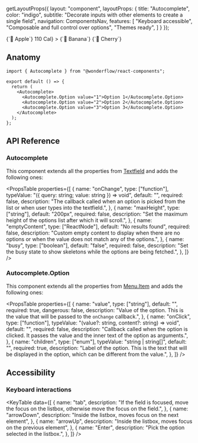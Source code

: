 
  getLayoutProps({
    layout: "component",
    layoutProps: {
      title: "Autocomplete",
      color: "indigo",
      subtitle: "Decorate inputs with other elements to create a single field",
      navigation: ComponentsNav,
      features: [
        "Keyboard accessible",
        "Composable and full control over options",
        "Themes ready",
      ]
    }
  });

<LiveArea>
  <Autocomplete icon="magnifying-glass">
    <Autocomplete.Option value="apple">
      {`🍎 Apple`}
    </Autocomplete.Option>
    <Autocomplete.Option
      value="banana"
      decoration={<Chip dimension="small" color="green">110 Cal</Chip>}
    >
      {`🍌 Banana`}
    </Autocomplete.Option>
    <Autocomplete.Option value="cherry">
      {`🍒 Cherry`}
    </Autocomplete.Option>
  </Autocomplete>
</LiveArea>

## Anatomy

```tsx lines="1,5-9"
import { Autocomplete } from "@wonderflow/react-components";

export default () => {
  return (
    <Autocomplete>
      <Autocomplete.Option value="1">Option 1</Autocomplete.Option>
      <Autocomplete.Option value="2">Option 2</Autocomplete.Option>
      <Autocomplete.Option value="3">Option 3</Autocomplete.Option>
    </Autocomplete>
  );
};
```

## API Reference

### Autocomplete

This component extends all the properties from [Textfield](/get-started/components/inputs/textfield#api-reference) and adds the following ones:

<PropsTable
  properties={[
    {
      name: "onChange",
      type: ["function"],
      typeValue: "({ query: string; value: string }) => void",
      default: "",
      required: false,
      description:
        "The callback called when an option is picked from the list or when user types into the textfield.",
    },
    {
      name: "maxHeight",
      type: ["string"],
      default: "200px",
      required: false,
      description:
        "Set the maximum height of the options list after which it will scroll.",
    },
    {
      name: "emptyContent",
      type: ["ReactNode"],
      default: "No results found",
      required: false,
      description:
        "Custom empty content to display when there are no options or when the value does not match any of the options.",
    },
    {
      name: "busy",
      type: ["boolean"],
      default: "false",
      required: false,
      description:
        "Set the busy state to show skeletons while the options are being fetched.",
    },
  ]}
/>

### Autocomplete.Option

This component extends all the properties from [Menu.Item](/get-started/components/navigation/menu#menuitem) and adds the following ones:

<PropsTable
  properties={[
    {
      name: "value",
      type: ["string"],
      default: "",
      required: true,
      dangerous: false,
      description:
        "Value of the option. This is the value that will be passed to the `onChange` callback.",
    },
    {
      name: "onClick",
      type: ["function"],
      typeValue: "(value?: string, content?: string) => void",
      default: "",
      required: false,
      description:
        "Callback called when the option is clicked. It passes the value and the inner text of the option as arguments.",
    },
    {
      name: "children",
      type: ["enum"],
      typeValue: "string | string[]",
      default: "",
      required: true,
      description:
        "Label of the option. This is the text that will be displayed in the option, which can be different from the value.",
    },
  ]}
/>

## Accessibility

### Keyboard interactions

<KeyTable
  data={[
    {
      name: "tab",
      description:
        "If the field is focused, move the focus on the listbox, otherwise move the focus on the field.",
    },
    {
      name: "arrowDown",
      description: "Inside the listbox, moves focus on the next element",
    },
    {
      name: "arrowUp",
      description: "Inside the listbox, moves focus on the previous element",
    },
    {
      name: "Enter",
      description: "Pick the option selected in the listbox.",
    },
  ]}
/>

